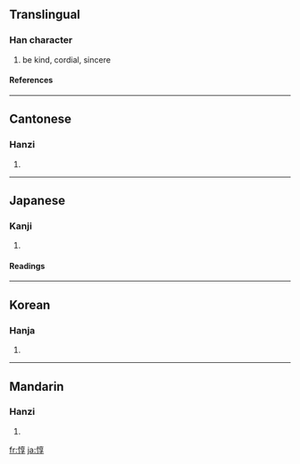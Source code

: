 ==Translingual==
===Han character===
{{Han char|rn=61|rad=心|as=08|sn=11|four=9004<sub>7</sub>|canj=心卜口木 (PYRD)}}
# be kind, cordial, sincere
====References====
{{Han ref|kx=0390.010|dkj=10759|dj=0724.020|hdz=42318.040|uh=60C7|ud=24775|bh=B1AC|bd=45484}}
----
==Cantonese==
===Hanzi===
{{yue-hanzi|jyut=|y=deun1}}
# {{defn|Cantonese}}
----
==Japanese==
===Kanji===
{{ja-kanji|grade=|rs=心08}}
# {{defn|Japanese}} 
====Readings====
{{ja-readings|on=[[とん]] (ton), [[じゅん]] (jun)|kun=[[あつい]] (atsui), [[まこと]] (makoto)}}
----
==Korean==
===Hanja===
{{ko-hanja|hangeul=돈|eumhun=|rv=don|mr=ton|y=ton}}
# {{defn|Korean}}
----
==Mandarin==
===Hanzi===
{{cmn-hanzi|pin=[[dūn]] ([[dun1]])|wg=tun<sup>1</sup>}}
# {{defn|Mandarin}}

[[fr:惇]]
[[ja:惇]]
